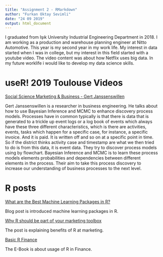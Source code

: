 ---
title: "Assignment 2 - RMarkdown"
author: "Furkan Oktay Sevimli"
date: "24 09 2019"
output: html_document
---
I graduated from Işık University Industrial Engineering Department in 2018.
I am working as a production and warehouse planning engineer at Nitto Automotive.
This year is my second year in my work life. My interest in data started 
when I was in college, but my interest in this field started with a youtube video. 
The video content was about how Netflix uses big data.
In my future worklife i would like to develop my data science skills.

# useR! 2019 Toulouse Videos
[Social Science Marketing & Business - Gert Janssenswillen](https://www.youtube.com/watch?v=LFkqHJyv3IY)

Gert Janssenswillen is a researcher in business engineering. He talks about how to use Bayesian Inference and MCMC to enhance discovery process models. 
Processes have in common typically is that there is data that is generated to a trickle up event logs or a log book of events which always have these three different characteristics, which is there are activities, events, tasks which happen for a specific case, for instance, a specific invoice. And it is paid. It is written off and so on at a specific point in time. So if the district thinks activity case and timestamp are what we then tried to do is from this data, it is event data. They try to discover process models using by flowchart. Bayesian Inference and MCMC is to learn these process models elements probabilities and dependencies between different elements in the process. Their aim to take this process discovery to increase our understanding of business processes to the next level.

# R posts

[What are the Best Machine Learning Packages in R?](https://www.r-bloggers.com/what-are-the-best-machine-learning-packages-in-r/)

Blog post is introduced machine learning packages in R.

[Why R should be part of your marketing toolbox](https://medium.com/@chrisBow/why-r-should-be-part-of-your-marketing-toolbox-875bd369006)

The post is explaining benefits of R at marketing.

[Basic R Finance](https://genes.bibli.fr/doc_num.php?explnum_id=17689)

The E-Book is about usage of R in Finance.